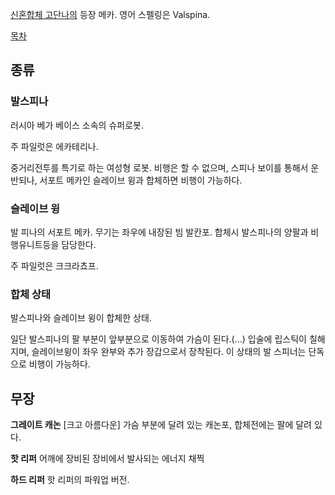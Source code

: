 [[신혼합체 고단나]]의 등장 메카. 영어 스펠링은 Valspina.

[[목차]]
== 종류 ==
=== 발스피나 ===
러시아 베가 베이스 소속의 슈퍼로봇.

주 파일럿은 에카테리나.

중거리전투를 특기로 하는 여성형 로봇. 비행은 할 수 없으며, 스피나 보이를 통해서 운반되나, 서포트 메카인 슬레이브 윙과 합체하면 비행이 가능하다.

=== 슬레이브 윙 ===
발 피나의 서포트 메카. 무기는 좌우에 내장된 빔 발칸포. 합체시 발스피나의 양팔과 비행유니트등을 담당한다.

주 파일럿은 크크라쵸프.

=== 합체 상태 ===
발스피나와 슬레이브 윙이 합체한 상태. 

일단 발스피나의 팔 부분이 앞부분으로 이동하여 가슴이 된다.(…) 입술에 립스틱이 칠해지며, 슬레이브윙이 좌우 완부와 추가 장갑으로서 장착된다. 이 상태의 발 스피너는 단독으로 비행이 가능하다.

== 무장 ==
'''그레이트 캐논'''
[크고 아름다운] 가슴 부분에 달려 있는 캐논포, 합체전에는 팔에 달려 있다.

'''핫 리퍼'''
어깨에 장비된 장비에서 발사되는 에너지 채찍

'''하드 리퍼'''
핫 리퍼의 파워업 버전. 
